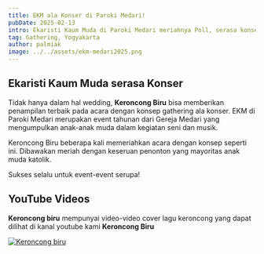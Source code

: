 ```yaml
---
title: EKM ala Konser di Paroki Medari!
pubDate: 2025-02-13
intro: Ekaristi Kaum Muda di Paroki Medari meriahnya Poll, serasa konser!
tag: Gathering, Yogyakarta
author: palmiak
image: ../../assets/ekm-medari2025.png
---
```


## Ekaristi Kaum Muda serasa Konser

Tidak hanya dalam hal wedding, **Keroncong Biru** bisa memberikan penampilan terbaik pada acara dengan konsep gathering ala konser. EKM di Paroki Medari merupakan event tahunan dari Gereja Medari yang mengumpulkan anak-anak muda dalam kegiatan seni dan musik.   

Keroncong Biru beberapa kali memeriahkan acara dengan konsep seperti ini. Dibawakan meriah dengan keseruan penonton yang mayoritas anak muda katolik. 

Sukses selalu untuk event-event serupa!
## YouTube Videos

**Keroncong biru** mempunyai video-video cover lagu keroncong yang dapat dilihat di kanal youtube kami **Keroncong Biru**


[![Keroncong biru](https://img.youtube.com/vi/XM__n1C1p4Y/maxresdefault.jpg)](https://www.youtube.com/watch?v=XM__n1C1p4Y)
